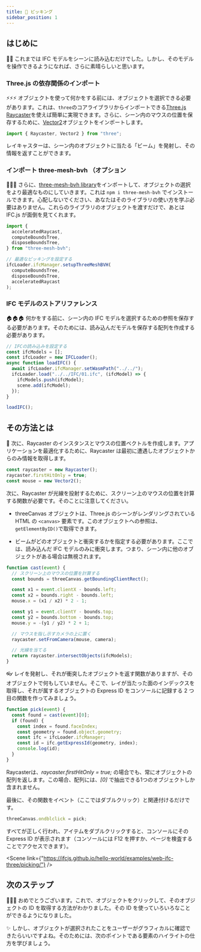 ```yaml
---
title: 🤏 ピッキング
sidebar_position: 1
---
```



## はじめに

🚶‍♀️
これまでは IFC モデルをシーンに読み込むだけでした。しかし、そのモデルを操作できるようになれば、さらに素晴らしいと思います。

### Three.js の依存関係のインポート

⚡⚡⚡
オブジェクトを使って何かをする前には、オブジェクトを選択できる必要があります。これは、`three`のコアライブラリからインポートできる[Three.js Raycaster](https://threejs.org/docs/#api/en/core/Raycaster)を使えば簡単に実現できます。さらに、シーン内のマウスの位置を保存するために、[Vector2](https://threejs.org/docs/#api/en/math/Vector2)オブジェクトをインポートします。

```js
import { Raycaster, Vector2 } from "three";
```

<IfcAlert>
  レイキャスターは、シーン内のオブジェクトに当たる「ビーム」を発射し、その情報を返すことができます。
</IfcAlert>

### インポート three-mesh-bvh （オプション

👩‍🚀🚀
さらに、[three-mesh-bvh library](https://github.com/gkjohnson/three-mesh-bvh)をインポートして、オブジェクトの選択をより最適なものにしていきます。これは `npm i three-mesh-bvh` でインストールできます。心配しないでください、あなたはそのライブラリの使い方を学ぶ必要はありません。これらのライブラリのオブジェクトを渡すだけで、あとは IFC.js が面倒を見てくれます。

```js
import {
  acceleratedRaycast,
  computeBoundsTree,
  disposeBoundsTree,
} from "three-mesh-bvh";

// 最適なピッキングを設定する
ifcLoader.ifcManager.setupThreeMeshBVH(
  computeBoundsTree,
  disposeBoundsTree,
  acceleratedRaycast
);
```

### IFC モデルのストアリファレンス

🏠🏠🏠
何かをする前に、シーン内の IFC モデルを選択するための参照を保存する必要があります。そのためには、読み込んだモデルを保存する配列を作成する必要があります。

```js {2,6}
// IFCの読み込みを設定する
const ifcModels = [];
const ifcLoader = new IFCLoader();
async function loadIFC() {
  await ifcLoader.ifcManager.setWasmPath("../../");
  ifcLoader.load("../../IFC/01.ifc", (ifcModel) => {
    ifcModels.push(ifcModel);
    scene.add(ifcModel);
  });
}

loadIFC();
```

## その方法とは

🐁
次に、Raycaster のインスタンスとマウスの位置ベクトルを作成します。アプリケーションを最適化するために、Raycaster は最初に遭遇したオブジェクトからのみ情報を取得します。

```js
const raycaster = new Raycaster();
raycaster.firstHitOnly = true;
const mouse = new Vector2();
```

次に、Raycaster が光線を投射するために、スクリーン上のマウスの位置を計算する関数が必要です。そのことに注意してください。

- threeCanvas オブジェクトは、Three.js のシーンがレンダリングされている HTML の `<canvas>` 要素です。このオブジェクトへの参照は、`getElementByID()`で取得できます。

- ビームがどのオブジェクトと衝突するかを指定する必要があります。ここでは、読み込んだ IFC モデルのみに衝突します。つまり、シーン内に他のオブジェクトがある場合は無視されます。

```js
function cast(event) {
  // スクリーン上のマウスの位置を計算する
  const bounds = threeCanvas.getBoundingClientRect();

  const x1 = event.clientX - bounds.left;
  const x2 = bounds.right - bounds.left;
  mouse.x = (x1 / x2) * 2 - 1;

  const y1 = event.clientY - bounds.top;
  const y2 = bounds.bottom - bounds.top;
  mouse.y = -(y1 / y2) * 2 + 1;

  // マウスを指し示すカメラの上に置く
  raycaster.setFromCamera(mouse, camera);

  // 光線を当てる
  return raycaster.intersectObjects(ifcModels);
}
```

👓
レイを発射し、それが衝突したオブジェクトを返す関数がありますが、そのオブジェクトで何もしていません。そこで、レイが当たった面のインデックスを取得し、それが属するオブジェクトの Express ID をコンソールに記録する 2 つ目の関数を作ってみましょう。

```js
function pick(event) {
  const found = cast(event)[0];
  if (found) {
    const index = found.faceIndex;
    const geometry = found.object.geometry;
    const ifc = ifcLoader.ifcManager;
    const id = ifc.getExpressId(geometry, index);
    console.log(id);
  }
}
```

<IfcAlert>
  Raycasterは、<i>raycaster.firstHitOnly = true;</i>
  の場合でも、常にオブジェクトの配列を返します。この場合、配列には、<i>[0]</i>
  で抽出できる1つのオブジェクトしか含まれません。
</IfcAlert>

最後に、その関数をイベント（ここではダブルクリック）と関連付けるだけです。

```js
threeCanvas.ondblclick = pick;
```

すべてが正しく行われ、アイテムをダブルクリックすると、コンソールにその Express ID が表示されます（コンソールには F12 を押すか、ページを検査することでアクセスできます）。

<Scene
  link={"https://ifcjs.github.io/hello-world/examples/web-ifc-three/picking/"}
/>

## 次のステップ

🎉🎉🎉
おめでとうございます。これで、オブジェクトをクリックして、そのオブジェクトの ID を取得する方法がわかりました。その ID を使っていろいろなことができるようになりました。

✨
しかし、オブジェクトが選択されたことをユーザーがグラフィカルに確認できたらいいですよね。そのためには、次のポイントである要素のハイライトの仕方を学びましょう。
